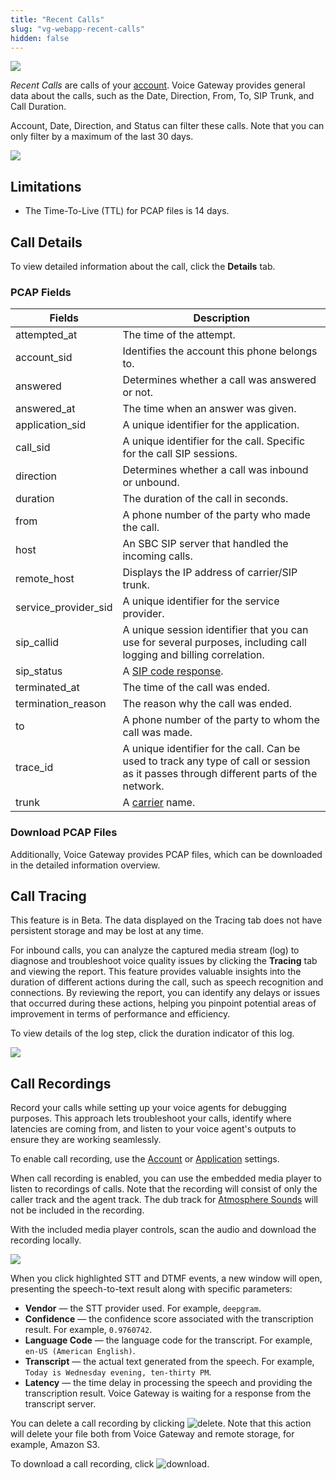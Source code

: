 ```yaml
---
title: "Recent Calls"
slug: "vg-webapp-recent-calls"
hidden: false
---
```


<a href="/release-notes/4.60"><img noZoom src="https://img.shields.io/badge/Updated in-v4.60-blue.svg" /></a>


*Recent Calls* are calls of your [account](/voice-gateway/webapp/accounts). Voice Gateway provides general data about the calls, such as the Date, Direction, From, To, SIP Trunk, and Call Duration. 

Account, Date, Direction, and Status can filter these calls. Note that you can only filter by a maximum of the last 30 days.

<Frame>
  <img class="image-center"  src="/_assets/voice-gateway/VG-webapp-recent-calls.png" style={{ width: 'auto' }} />
</Frame>

## Limitations

- The Time-To-Live (TTL) for PCAP files is 14 days.

## Call Details

To view detailed information about the call, click the **Details** tab.

### PCAP Fields

| Fields               | Description                                                                                                                             |
|----------------------|-----------------------------------------------------------------------------------------------------------------------------------------|
| attempted_at         | The time of the attempt.                                                                                                                |
| account_sid          | Identifies the account this phone belongs to.                                                                                           |
| answered             | Determines whether a call was answered or not.                                                                                          |
| answered_at          | The time when an answer was given.                                                                                                      |
| application_sid      | A unique identifier for the application.                                                                                                |
| call_sid             | A unique identifier for the call. Specific for the call SIP sessions.                                                                   |
| direction            | Determines whether a call was inbound or unbound.                                                                                       |
| duration             | The duration of the call in seconds.                                                                                                    |
| from                 | A phone number of the party who made the call.                                                                                          |
| host                 | An SBC SIP server that handled the incoming calls.                                                                                      |
| remote_host          | Displays the IP address of carrier/SIP trunk.                                                                                           |
| service_provider_sid | A unique identifier for the service provider.                                                                                           |
| sip_callid           | A unique session identifier that you can use for several purposes, including call logging and billing correlation.                      |
| sip_status           | A [SIP code response](https://en.wikipedia.org/wiki/List_of_SIP_response_codes).                                                        |
| terminated_at        | The time of the call was ended.                                                                                                         |
| termination_reason   | The reason why the call was ended.                                                                                                      |
| to                   | A phone number of the party to whom the call was made.                                                                                  |
| trace_id             | A unique identifier for the call. Can be used to track any type of call or session as it passes through different parts of the network. |
| trunk                | A [carrier](/voice-gateway/webapp/carriers) name.                                                                                                          |

### Download PCAP Files

Additionally, Voice Gateway provides PCAP files, which can be downloaded in the detailed information overview.

## Call Tracing

<Note>
  This feature is in Beta. The data displayed on the Tracing tab does not have persistent storage and may be lost at any time.
</Note>

For inbound calls, you can analyze the captured media stream (log) to diagnose and troubleshoot voice quality issues by clicking the **Tracing** tab and viewing the report. This feature provides valuable insights into the duration of different actions during the call, such as speech recognition and connections. By reviewing the report, you can identify any delays or issues that occurred during these actions, helping you pinpoint potential areas of improvement in terms of performance and efficiency.

To view details of the log step, click the duration indicator of this log.

<img class="image-center"  src="/_assets/voice-gateway/tracing-details.png" />


## Call Recordings

Record your calls while setting up your voice agents for debugging purposes.
This approach lets troubleshoot your calls, identify where latencies are coming from,
and listen to your voice agent's outputs to ensure they are working seamlessly.

To enable call recording, use the [Account](/voice-gateway/webapp/accounts#call-recording-configuration) or [Application](/voice-gateway/webapp/applications#call-recording-configuration) settings.

When call recording is enabled, you can use the embedded media player to listen to recordings of calls. Note that the recording will consist of only the caller track and the agent track. The dub track for [Atmosphere Sounds](/ai/agents/develop/node-reference/voice/voice-gateway/parameter-details) will not be included in the recording.

With the included media player controls, scan the audio and download the recording locally.

<img class="image-center"  src="/_assets/voice-gateway/audio-player.png" />

When you click highlighted STT and DTMF events, a new window will open, presenting the speech-to-text result along with specific parameters:

- **Vendor** — the STT provider used. For example, `deepgram`.
- **Confidence** — the confidence score associated with the transcription result. For example, `0.9760742`.
- **Language Code** — the language code for the transcript. For example, `en-US (American English)`.
- **Transcript** — the actual text generated from the speech. For example, `Today is Wednesday evening, ten-thirty PM`.
- **Latency** — the time delay in processing the speech and providing the transcription result. Voice Gateway is waiting for a response from the transcript server.

You can delete a call recording by clicking ![delete](/_assets/icons/black-and-white/delete.svg). Note that this action will delete your file both from Voice Gateway and remote storage, for example, Amazon S3.

To download a call recording, click ![download](/_assets/icons/black-and-white/dowload.svg).
